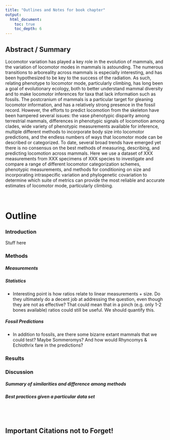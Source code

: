 ```yaml
---
title: "Outlines and Notes for book chapter"
output:
  html_document:
    toc: true
    toc_depth: 6
---
```


## Abstract / Summary

Locomotor variation has played a key role in the evolution of mammals, and the variation of locomotor modes in mammals is astounding. The numerous transitions to arboreality across mammals is especially interesting, and has been hypothesized to be key to the success of the radiation. As such, relating phenotype to locomotor mode, particularly climbing, has long been a goal of evolutionary ecology, both to better understand mammal diversity and to make locomotor inferences for taxa that lack information such as fossils. The postcranium of mammals is a particular target for gleaning locomotor information, and has a relatively strong presence in the fossil record. However, the efforts to predict locomotion from the skeleton have been hampered several issues: the vase phenotypic disparity among terrestrial mammals, differences in phenotypic signals of locomotion among clades, wide variety of phenotypic measurements available for inference, multiple different methods to incorporate body size into locomotor predictions, and the endless numbers of ways that locomotor mode can be described or categorized. To date, several broad trends have emerged yet there is no consensus on the best methods of measuring, describing, and predicting locomotion across mammals. Here we use a dataset of XXX measurements from XXX specimens of XXX species to investigate and compare a range of different locomotor categorization schemes, phenotypic measurements, and methods for conditioning on size and incorporating intraspecific variation and phylogenetic covariation to determine which suite of metrics can provide the most reliable and accurate estimates of locomotor mode, particularly climbing.

<br>

# Outline

### Introduction  

Stuff here  

### Methods  

##### Measurements  

##### Statistics  

- Interesting point is how ratios relate to linear measurements + size. Do they ultimately do a decent job at addressing the question, even though they are not as effective? That could mean that in a pinch (e.g. only 1-2 bones available) ratios could still be useful. We should quantify this. 

##### Fossil Predictions  

- In addition to fossils, are there some bizarre extant mammals that we could test? Maybe Sommeromys? And how would Rhyncomys & Echiothrix fare in the predictions? 

### Results  


### Discussion

##### Summary of similarities and difference among methods

##### Best practices given a particular data set   

<br>
<br>

## Important Citations not to Forget!
<br>
<br>


